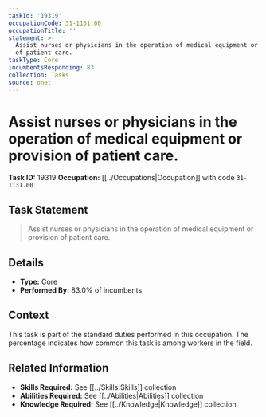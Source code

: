 ```yaml
---
taskId: '19319'
occupationCode: 31-1131.00
occupationTitle: ''
statement: >-
  Assist nurses or physicians in the operation of medical equipment or provision
  of patient care.
taskType: Core
incumbentsResponding: 83
collection: Tasks
source: onet
---
```

# Assist nurses or physicians in the operation of medical equipment or provision of patient care.

**Task ID:** 19319
**Occupation:** [[../Occupations|Occupation]] with code `31-1131.00`

## Task Statement

> Assist nurses or physicians in the operation of medical equipment or provision of patient care.

## Details

- **Type:** Core
- **Performed By:** 83.0% of incumbents

## Context

This task is part of the standard duties performed in this occupation. The percentage indicates how common this task is among workers in the field.

## Related Information

- **Skills Required:** See [[../Skills|Skills]] collection
- **Abilities Required:** See [[../Abilities|Abilities]] collection
- **Knowledge Required:** See [[../Knowledge|Knowledge]] collection
